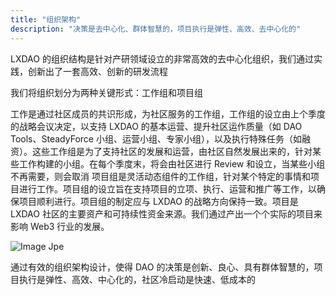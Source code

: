 ```yaml
---
title: "组织架构"
description: "决策是去中心化、群体智慧的，项目执行是弹性、高效、去中心化的"
---
```


LXDAO 的组织结构是针对产研领域设立的非常高效的去中心化组织，我们通过实践，创新出了一套高效、创新的研发流程

我们将组织划分为两种关键形式：工作组和项目组

<CardGroup cols="1">
  <Card title="工作组" icon="user-group">
    工作是通过社区成员的共识形成，为社区服务的工作组，工作组的设立由上个季度的战略会议决定，以支持 LXDAO 的基本运营、提升社区运作质量（如 DAO Tools、SteadyForce 小组、运营小组、专家小组），以及执行特殊任务（如融资）。这些工作组是为了支持社区的发展和运营，由社区自然发展出来的，针对某些工作构建的小组。在每个季度末，将会由社区进行 Review 和设立，当某些小组不再需要，则会取消
  </Card>
  <Card title="项目组" icon="diagram-project">
    项目组是灵活动态组件的工作组，针对某个特定的事情和项目进行工作。项目组的设立旨在支持项目的立项、执行、运营和推广等工作，以确保项目顺利进行。项目组的制定应与 LXDAO 的战略方向保持一致。项目是 LXDAO 社区的主要资产和可持续性资金来源。我们通过产出一个个实际的项目来影响 Web3 行业的发展。
  </Card>
</CardGroup>

![Image Jpe](/images/zu-zhi-jia-gou.webp)

通过有效的组织架构设计，使得 DAO 的决策是创新、良心、具有群体智慧的，项目执行是弹性、高效、中心化的，社区冷启动是快速、低成本的